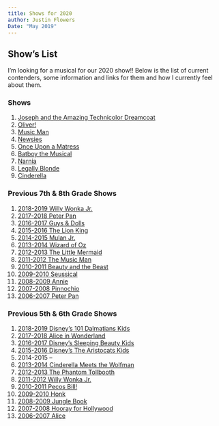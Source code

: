 ```yaml
---
title: Shows for 2020
author: Justin Flowers
Date: "May 2019"
---
```

## Show's List

I'm looking for a musical for our 2020 show!! Below is the list of current contenders, some information and links for them and how I currently feel about them.

### Shows
1. [Joseph and the Amazing Technicolor Dreamcoat](pages/joseph.html)
1. [Oliver!](pages/oliver.html)
1. [Music Man](pages/musicman.html)
1. [Newsies](pages/newsies.html)
1. [Once Upon a Matress](pages/once.html)
1. [Batboy the Musical](pages/batboy.html)
1. [Narnia](pages/narnia.html)
1. [Legally Blonde](pages/blonde.html)
1. [Cinderella](pages/cinderella.html)

### Previous 7th & 8th Grade Shows
1. [2018-2019 Willy Wonka Jr.](pages/wonka2019.html)
1. [2017-2018 Peter Pan](pages/pan2018.html)
1. [2016-2017 Guys & Dolls](pages/guys.html)
1. [2015-2016 The Lion King](pages/lionking.html)
1. [2014-2015 Mulan Jr.](pages/mulan.html)
1. [2013-2014 Wizard of Oz](pages/wizard.html)
1. [2012-2013 The Little Mermaid](pages/mermaid.html)
1. [2011-2012 The Music Man](pages/musicman2012.html)
1. [2010-2011 Beauty and the Beast](pages/beauty.html)
1. [2009-2010 Seussical](pages/seussical.html)
1. [2008-2009 Annie](pages/annie.html)
1. [2007-2008 Pinnochio](pages/pinnochio.html)
1. [2006-2007 Peter Pan](pages/pan2007.html)

### Previous 5th & 6th Grade Shows
1. [2018-2019 Disney's 101 Dalmatians Kids](pages/101.html)
1. [2017-2018 Alice in Wonderland](pages/alice2018.html)
1. [2016-2017 Disney's Sleeping Beauty Kids](pages/sleeping.html)
1. [2015-2016 Disney's The Aristocats Kids](pages/aristocats.html)
1. 2014-2015 --
1. [2013-2014 Cinderella Meets the Wolfman](pages/cinderellawolf.html)
1. [2012-2013 The Phantom Tollbooth](pages/phantom.html)
1. [2011-2012 Willy Wonka Jr.](pages/wonka2012.html)
1. [2010-2011 Pecos Bill!](pages/pecos.html)
1. [2009-2010 Honk](pages/honk.html)
1. [2008-2009 Jungle Book](pages/jungle.html)
1. [2007-2008 Hooray for Hollywood](pages/hollywood.html)
1. [2006-2007 Alice](pages/alice2007.html)
